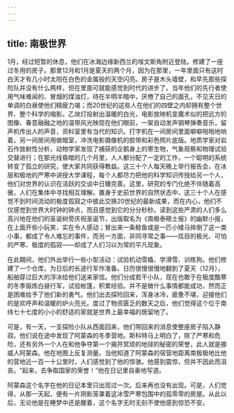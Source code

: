 ```yaml
---
---
---
```

title: 南极世界
---




1月，经过短暂的休息，他们在冰海边缘新西兰的埃文斯角附近登陆，修建了一座过冬用的房子。那里12月和1月是夏天的两个月，因为在那里，一年里面只有这时白天才有几小时太阳在白色的金属般的天空闪亮。房子是木头墙壁，和早先那些探险队并没有什么两样，但在里面可就能感觉到时代的进步了。当年他们的先行者使用气味难闻的、冒烟的煤油灯，待在半明半暗中，厌倦了自己的面孔，不见天日的单调的白昼使他们精疲力竭；而20世纪的这些人在他们的四壁之内却拥有整个世界、整个科学的缩影。乙炔灯投射出温暖的白光，电影放映机变魔术似的把远方的图像、春意融融之地的温带风光映现在他们眼前，一架自动发声钢琴弹奏音乐，留声机传出人的声音，资料室里有当代的知识。打字机在一间房间里面噼噼啪啪地响着，另一间房间用做暗室，冲洗电影摄像机的胶带和彩色照片底版。地质学家对岩石作放射性分析，动物学家发现了捕获的企鹅身上的寄生物，气象观察和物理试验交替进行；在那光线昏暗的几个月里，人人都分配了一定的工作，一个聪明的系统转变了孤立的研究，使大家共同获得教益。这三十个人每天晚上举行报告会，在冰层和极地的严寒中讲授大学课程，每个人都尽力把他的科学知识传授给另一个人，他们对世界的认识在活跃的交谈中日臻完善。这里，研究的专门化绝不伴随着高傲，人们在集体中寻找相互理解。置身于史前世界的自然状态中，这三十个人在感觉不到时间流动的极度孤寂之中彼此交换20世纪的最新成果，而在内心，他们不仅感觉到世界大时钟的钟点，而且感觉到它的分分秒秒。读到这些严肃的人们多么高兴地在他们的圣诞树旁庆祝圣诞节，出版取名为《南极泰晤士报》的幽默小报，在上面开些小玩笑，实在令人感动；冒出来一条鲸鱼或是一匹小矮马摔倒了这一类小事，都成了令人难忘的事件，而另一方面，非同寻常之事——炫目的极光、可怕的严寒、极度的孤寂——却成了人们习以为常的平凡现象。

在此期间，他们外出举行一些小型活动：试验机动雪橇、学滑雪、训练狗。他们修建了一个仓库，为日后的长途行军作准备。日历很慢很慢地翻到了夏天（12月），船舶穿过巨大的浮冰给他们送来家信。他们分成若干小队，现在也敢于在极度酷寒的冬季锻炼白昼行军，试验帐篷，积累经验。并不是做什么事情都能成功，然而正是困难给予了他们新的勇气。他们出去探险回来，浑身冰冷，疲惫不堪，迎接他们的是欢呼声和温暖的炉火亮光。度过了物资匮乏的数天之后，他们觉得这个位于南纬七十七度的小小的舒适的家就是世界上最幸福的居留地了。

可是，有一天，一支探险小队从西面回来，他们带回来的消息使整座房子陷入静寂。他们说在途中发现了阿蒙森的冬季营地。斯科特马上明白了，除了严寒和危险，还有另外一个人在和他争夺第一个揭开冥顽的地球的秘密的荣誉，此人就是挪威人阿蒙森。他在地图上反复测量。当他知道了阿蒙森的宿营地距离南极极地比他的营地近一百一十公里时，人们感觉到了他的惊骇。他感到震惊，但并不因此而沮丧。“起来，去争取国家的荣誉！”他在日记里自豪地写道。

阿蒙森这个名字在他的日记本里只出现过一次。后来再也没有出现。可是，人们觉得，从那一天起，便有一片阴影笼罩着这冰雪严寒包围中的孤零零的房屋。从此以后，无论他是在睡梦中还是醒着，这个名字无时无刻不使他感到惊恐不安。